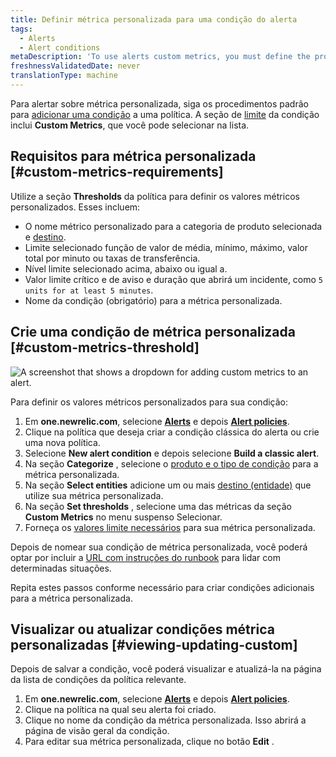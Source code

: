 ```yaml
---
title: Definir métrica personalizada para uma condição do alerta
tags:
  - Alerts
  - Alert conditions
metaDescription: 'To use alerts custom metrics, you must define the product and entity, select the exact custom metric name, and define the thresholds.'
freshnessValidatedDate: never
translationType: machine
---
```


Para alertar sobre métrica personalizada, siga os procedimentos padrão para [adicionar uma condição](/docs/alerts-applied-intelligence/new-relic-alerts/alert-conditions/create-alert-conditions) a uma política. A seção de [limite](/docs/alerts-applied-intelligence/new-relic-alerts/advanced-alerts/advanced-techniques/set-thresholds-alert-condition) da condição inclui <DNT>**Custom Metrics**</DNT>, que você pode selecionar na lista.

## Requisitos para métrica personalizada [#custom-metrics-requirements]

Utilize a seção <DNT>**Thresholds**</DNT> da política para definir os valores métricos personalizados. Esses incluem:

* O nome métrico personalizado para a categoria de produto selecionada e [destino](/docs/new-relic-solutions/get-started/glossary/#alert-target).
* Limite selecionado função de valor de média, mínimo, máximo, valor total por minuto ou taxas de transferência.
* Nível limite selecionado acima, abaixo ou igual a.
* Valor limite crítico e de aviso e duração que abrirá um incidente, como `5 units for at least 5 minutes`.
* Nome da condição (obrigatório) para a métrica personalizada.

## Crie uma condição de métrica personalizada [#custom-metrics-threshold]

<img title="Set custom metrics on your alerts" alt="A screenshot that shows a dropdown for adding custom metrics to an alert." src="/images/alerts_screenshot-crop_custom-metrics.webp" />

Para definir os valores métricos personalizados para sua condição:

1. Em <DNT>**one.newrelic.com**</DNT>, selecione [<DNT>**Alerts**</DNT>](https://one.newrelic.com/alerts-ai) e depois [<DNT>**Alert policies**</DNT>](https://one.newrelic.com/alerts-ai/condition-builder/policy-list).
2. Clique na política que deseja criar a condição clássica do alerta ou crie uma nova política.
3. Selecione <DNT>**New alert condition**</DNT> e depois selecione <DNT>**Build a classic alert**</DNT>.
4. Na seção <DNT>**Categorize**</DNT> , selecione o [produto e o tipo de condição](/docs/alerts-applied-intelligence/new-relic-alerts/alert-conditions/create-alert-conditions) para a métrica personalizada.
5. Na seção <DNT>**Select entities**</DNT> adicione um ou mais [destino (entidade)](/docs/new-relic-solutions/get-started/glossary/#alert-target) que utilize sua métrica personalizada.
6. Na seção <DNT>**Set thresholds**</DNT> , selecione uma das métricas da seção <DNT>**Custom Metrics**</DNT> no menu suspenso Selecionar.
7. Forneça os [valores limite necessários](#custom-metrics-requirements) para sua métrica personalizada.

Depois de nomear sua condição de métrica personalizada, você poderá optar por incluir a [URL com instruções do runbook](/docs/alerts-applied-intelligence/new-relic-alerts/advanced-alerts/understand-technical-concepts/provide-runbook-instructions-alert-activity) para lidar com determinadas situações.

Repita estes passos conforme necessário para criar condições adicionais para a métrica personalizada.

## Visualizar ou atualizar condições métrica personalizadas [#viewing-updating-custom]

Depois de salvar a condição, você poderá visualizar e atualizá-la na página da lista de condições da política relevante.

1. Em <DNT>**one.newrelic.com**</DNT>, selecione [<DNT>**Alerts**</DNT>](https://one.newrelic.com/alerts-ai) e depois [<DNT>**Alert policies**</DNT>](https://one.newrelic.com/alerts-ai/condition-builder/policy-list).
2. Clique na política na qual seu alerta foi criado.
3. Clique no nome da condição da métrica personalizada. Isso abrirá a página de visão geral da condição.
4. Para editar sua métrica personalizada, clique no botão <DNT>**Edit**</DNT> .